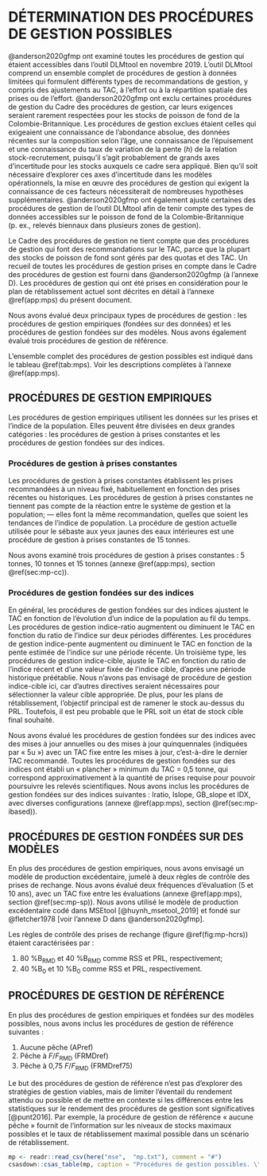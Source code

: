 
# DÉTERMINATION DES PROCÉDURES DE GESTION POSSIBLES {#sec:mp}
@anderson2020gfmp ont examiné toutes les procédures de gestion qui étaient accessibles dans l’outil DLMtool en novembre 2019. 
L’outil DLMtool comprend un ensemble complet de procédures de gestion à données limitées qui formulent différents types de recommandations de gestion, y compris des ajustements au TAC, à l’effort ou à la répartition spatiale des prises ou de l’effort.
@anderson2020gfmp ont exclu certaines procédures de gestion du Cadre des procédures de gestion, car leurs exigences seraient rarement respectées pour les stocks de poisson de fond de la Colombie-Britannique.
Les procédures de gestion exclues étaient celles qui exigeaient une connaissance de l’abondance absolue, des données récentes sur la composition selon l’âge, une connaissance de l’épuisement et une connaissance du taux de variation de la pente (*h*) de la relation stock-recrutement, puisqu’il s’agit probablement de grands axes d’incertitude pour les stocks auxquels ce cadre sera appliqué.
Bien qu’il soit nécessaire d’explorer ces axes d’incertitude dans les modèles opérationnels, la mise en œuvre des procédures de gestion qui exigent la connaissance de ces facteurs nécessiterait de nombreuses hypothèses supplémentaires.
@anderson2020gfmp ont également ajusté certaines des procédures de gestion de l’outil DLMtool afin de tenir compte des types de données accessibles sur le poisson de fond de la Colombie-Britannique (p. ex., relevés biennaux dans plusieurs zones de gestion).

Le Cadre des procédures de gestion ne tient compte que des procédures de gestion qui font des recommandations sur le TAC, parce que la plupart des stocks de poisson de fond sont gérés par des quotas et des TAC.
Un recueil de toutes les procédures de gestion prises en compte dans le Cadre des procédures de gestion est fourni dans @anderson2020gfmp (à l’annexe D).
Les procédures de gestion qui ont été prises en considération pour le plan de rétablissement actuel sont décrites en détail à l’annexe \@ref(app:mps) du présent document.

Nous avons évalué deux principaux types de procédures de gestion : les procédures de gestion empiriques (fondées sur des données) et les procédures de gestion fondées sur des modèles. 
Nous avons également évalué trois procédures de gestion de référence.

L’ensemble complet des procédures de gestion possibles est indiqué dans le tableau \@ref(tab:mps). Voir les descriptions complètes à l’annexe \@ref(app:mps).


## PROCÉDURES DE GESTION EMPIRIQUES

Les procédures de gestion empiriques utilisent les données sur les prises et l’indice de la population.
Elles peuvent être divisées en deux grandes catégories : les procédures de gestion à prises constantes et les procédures de gestion fondées sur des indices.


### Procédures de gestion à prises constantes

Les procédures de gestion à prises constantes établissent les prises recommandées à un niveau fixé, habituellement en fonction des prises récentes ou historiques. 
Les procédures de gestion à prises constantes ne tiennent pas compte de la réaction entre le système de gestion et la population; --- elles font la même recommandation, quelles que soient les tendances de l’indice de population. 
La procédure de gestion actuelle utilisée pour le sébaste aux yeux jaunes des eaux intérieures est une procédure de gestion à prises constantes de 15 tonnes.

Nous avons examiné trois procédures de gestion à prises constantes : 5 tonnes, 10 tonnes et 15 tonnes (annexe \@ref(app:mps), section \@ref(sec:mp-cc)).

### Procédures de gestion fondées sur des indices 

En général, les procédures de gestion fondées sur des indices ajustent le TAC en fonction de l’évolution d’un indice de la population au fil du temps. 
Les procédures de gestion indice-ratio augmentent ou diminuent le TAC en fonction du ratio de l’indice sur deux périodes différentes. 
Les procédures de gestion indice-pente augmentent ou diminuent le TAC en fonction de la pente estimée de l’indice sur une période récente. 
Un troisième type, les procédures de gestion indice-cible, ajuste le TAC en fonction du ratio de l’indice récent et d’une valeur fixée de l’indice cible, d’après une période historique préétablie.
Nous n’avons pas envisagé de procédure de gestion indice-cible ici, car d’autres directives seraient nécessaires pour sélectionner la valeur cible appropriée. 
De plus, pour les plans de rétablissement, l’objectif principal est de ramener le stock au-dessus du PRL.
Toutefois, il est peu probable que le PRL soit un état de stock cible final souhaité.

Nous avons évalué les procédures de gestion fondées sur des indices avec des mises à jour annuelles ou des mises à jour quinquennales (indiquées par « 5u ») avec un TAC fixe entre les mises à jour, c’est-à-dire le dernier TAC recommandé. 
Toutes les procédures de gestion fondées sur des indices ont établi un « plancher » minimum du TAC = 0,5 tonne, qui correspond approximativement à la quantité de prises requise pour pouvoir poursuivre les relevés scientifiques. 
Nous avons inclus les procédures de gestion fondées sur des indices suivantes : Iratio, Islope, GB_slope et IDX, avec diverses configurations (annexe \@ref(app:mps), section \@ref(sec:mp-ibased)).

## PROCÉDURES DE GESTION FONDÉES SUR DES MODÈLES

En plus des procédures de gestion empiriques, nous avons envisagé un modèle de production excédentaire, jumelé à deux règles de contrôle des prises de rechange. 
Nous avons évalué deux fréquences d’évaluation (5 et 10 ans), avec un TAC fixe entre les évaluations (annexe \@ref(app:mps), section \@ref(sec:mp-sp)). 
Nous avons utilisé le modèle de production excédentaire codé dans MSEtool [@huynh_msetool_2019] et fondé sur @fletcher1978 [voir l’annexe D dans @anderson2020gfmp].

Les règles de contrôle des prises de rechange (figure \@ref(fig:mp-hcrs)) étaient caractérisées par :

1. 80 %B~RMD~ et 40 %B~RMD~ comme RSS et PRL, respectivement;
2. 40 %B~0~ et 10 %B~0~ comme RSS et PRL, respectivement.

## PROCÉDURES DE GESTION DE RÉFÉRENCE

En plus des procédures de gestion empiriques et fondées sur des modèles possibles, nous avons inclus les procédures de gestion de référence suivantes :

1. Aucune pêche (APref)
2. Pêche à *F*/*F*~RMD~ (FRMDref)
3. Pêche à 0,75 *F*/*F*~RMD~ (FRMDref75)

Le but des procédures de gestion de référence n’est pas d’explorer des stratégies de gestion viables, mais de limiter l’éventail du rendement attendu ou possible et de mettre en contexte si les différences entre les statistiques sur le rendement des procédures de gestion sont significatives [@punt2016]. 
Par exemple, la procédure de gestion de référence « aucune pêche » fournit de l’information sur les niveaux de stocks maximaux possibles et le taux de rétablissement maximal possible dans un scénario de rétablissement.

\clearpage

```r
mp <- readr::read_csv(here("mse",  "mp.txt"), comment = "#")
csasdown::csas_table(mp, caption = "Procédures de gestion possibles. \"5u\" et \"10u\" font référence à des intervalles de cinq et dix ans entre les mises à jour; les autres procédures de gestion ont été appliquées chaque année. Les autres numéros font référence aux configurations des procédures de gestion.", col_names = c("Procédure de gestion", "Type de procédure de gestion"))
```

\clearpage
